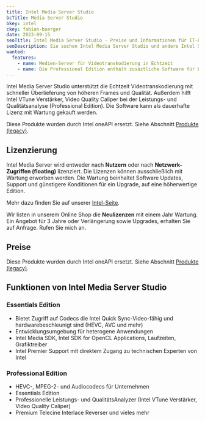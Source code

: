 ```yaml
---
title: Intel Media Server Studio
bcTitle: Media Server Studio
bkey: intel
ckey: fabian-buerger
date: 2023-09-15
seoTitle: Intel Media Server Studio - Preise und Informationen für IT-Einkäufer
seoDescription: Sie suchen Intel Media Server Studio und andere Intel Softwareprodukte. Auf dieser Seite finden Sie hilfreiche Informationen für IT-Beschaffer.
wanted:
  features:
    - name: Medien-Server für Videotranskodierung in Echtzeit
    - name: Die Professional Edition enthält zusäztliche Software für Leistungs- und Qualitätsanalyse, sowie HEVC-, MPEG-2- und Audiocodecs für Unternehmen
---
```




<Intro>

Intel Media Server Studio unterstützt die Echtzeit Videotranskodierung mit schneller Überlieferung von höheren Frames und Qualität. Außerdem hilft Intel VTune Verstärker, Video Quality Caliper bei der Leistungs- und Qualitätsanalyse (Professional Edition). Die Software kann als dauerhafte Lizenz mit Wartung gekauft werden.

</Intro>

<TOC />

<Info>

 Diese Produkte wurden durch Intel oneAPI ersetzt. Siehe Abschnitt [Produkte (legacy)](/hersteller/intel/#produkte-legacy).

</Info>


## Lizenzierung

Intel Media Server wird entweder nach **Nutzern** oder nach **Netzwerk-Zugriffen (floating)** lizenziert. Die Lizenzen können ausschließlich mit Wartung erworben werden. Die Wartung beinhaltet Software Updates, Support und günstigere Konditionen für ein Upgrade, auf eine höherwertige Edition.

Mehr dazu finden Sie auf unserer [Intel-Seite](/hersteller/intel/#lizenzierung).

<Info>

Wir listen in unserem Online Shop die **Neulizenzen** mit einem Jahr Wartung. Ein Angebot für 3 Jahre oder Verlängerung sowie Upgrades, erhalten Sie auf Anfrage. Rufen Sie mich an.

</Info>



## Preise

<Info>

 Diese Produkte wurden durch Intel oneAPI ersetzt. Siehe Abschnitt [Produkte (legacy)](/hersteller/intel/#produkte-legacy).

</Info>


## Funktionen von Intel Media Server Studio

### Essentials Edition

- Bietet Zugriff auf Codecs die Intel Quick Sync-Video-fähig und hardwarebeschleunigt sind (HEVC, AVC und mehr)
- Entwicklungsumgebung für heterogene Anwendungen
- Intel Media SDK, Intel SDK for OpenCL Applications, Laufzeiten, Grafiktreiber
- Intel Premier Support mit direktem Zugang zu technischen Experten von Intel


### Professional Edition

- HEVC-, MPEG-2- und Audiocodecs für Unternehmen
- Essentials Edition
- Professionelle Leistungs- und QualitätsAnalyzer (Intel VTune Verstärker, Video Quality Caliper)
- Premium Telecine Interlace Reverser und vieles mehr
